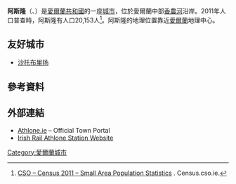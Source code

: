 {{Infobox settlement
| name = 阿斯隆
| image_skyline = File:St Peter and St Paul's Church, Athlone - geograph-2496923-by-Mike-Searle.jpg
| imagesize = 250px
| image_caption = 當地教堂
| image_flag = 
| image_shield = File:Athlone coat-of-arms.png
| pushpin_map = Ireland
| pushpin_label_position = bottom
| subdivision_type = 國家
| subdivision_name = {{IRL}}
| subdivision_type1 = [[愛爾蘭省份|所屬省份]]
| subdivision_name1 = [[倫斯特省|倫斯特省]]和[[康諾特省|康諾特省]]
| subdivision_type2 = [[愛爾蘭行政區劃|郡]]
| subdivision_name2 = [[韋斯特米斯郡|韋斯特米斯郡]]和[[羅斯康芒郡|羅斯康芒郡]]
| subdivision_type3 = 海拔
| subdivision_name3 = 56 m (184 ft)
| leader_title = 市長
| leader_name = 
| established_title = 創建時間
| established_date = 
| established_title3 = 擁有自治權
| established_date3 = 
| area_total_km2 = 
| population_as_of = 2016
| population_total = 21,349
| population_density_km2 = 2,000
| timezone = [[歐洲西部時間|EET]]
| utc_offset = +0
| timezone_DST = [[歐洲西部夏令時間|EEST]]
| utc_offset_DST = +1
| coordinates = {{coord|53.4333|-7.9500|dim:100000_region:IE|display=inline,title}}
| postal_code_type = 郵政號碼
| postal_code = 
| area_code = +353 90
| blank_name = [[車牌號碼|車牌號碼]]
| blank_info = 
| website = {{URL|www.athlone.ie}} }}
'''阿斯隆'''（{{lang-en|Athlone}}、{{lang-ga|Baile Átha Luain}}）是[[愛爾蘭共和國|愛爾蘭共和國]]的一座[[城市|城市]]，位於愛爾蘭中部[[香農河|香農河]]沿岸。2011年人口普查時，阿斯隆有人口20,153人<ref name="census2011">[http://census.cso.ie/sapmap/ CSO – Census 2011 – Small Area Population Statistics] {{webarchive|url=https://web.archive.org/web/20141012073442/http://census.cso.ie/sapmap/ |date=2014-10-12 }}. Census.cso.ie.</ref>。阿斯隆的地理位置靠近[[愛爾蘭|愛爾蘭]]地理中心。

==友好城市==
* {{FRA}} [[沙托布里扬|沙托布里扬]]

==參考資料==
{{Reflist}}
==外部連結==
{{Commons category|Athlone}}
* [http://www.athlone.ie Athlone.ie] {{Wayback|url=http://www.athlone.ie/ |date=20200916055817 }} – Official Town Portal
* [https://web.archive.org/web/20120509065520/http://www.irishrail.ie/Athlone Irish Rail Athlone Station Website]
{{Authority control}}
[[Category:愛爾蘭城市|Category:愛爾蘭城市]]